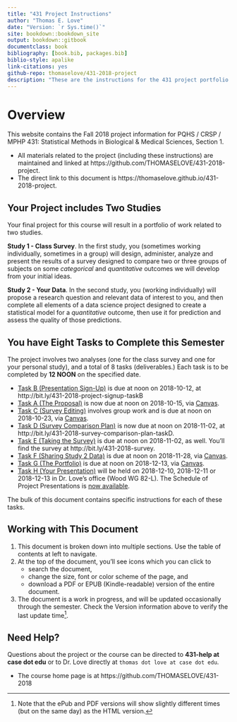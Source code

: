 ```yaml
--- 
title: "431 Project Instructions"
author: "Thomas E. Love"
date: "Version: `r Sys.time()`"
site: bookdown::bookdown_site
output: bookdown::gitbook
documentclass: book
bibliography: [book.bib, packages.bib]
biblio-style: apalike
link-citations: yes
github-repo: thomaselove/431-2018-project
description: "These are the instructions for the 431 project portfolio in Fall 2018."
---
```


# Overview {-}

This website contains the Fall 2018 project information for PQHS / CRSP / MPHP 431: Statistical Methods in Biological & Medical Sciences, Section 1. 

- All materials related to the project (including these instructions) are maintained and linked at https://github.com/THOMASELOVE/431-2018-project. 
- The direct link to this document is https://thomaselove.github.io/431-2018-project.

## Your Project includes Two Studies {-}

Your final project for this course will result in a portfolio of work related to two studies.

**Study 1 - Class Survey**. In the first study, you (sometimes working individually, sometimes in a group) will design, administer, analyze and present the results of a survey designed to compare two or three groups of subjects on some *categorical* and *quantitative* outcomes we will develop from your initial ideas.

**Study 2 - Your Data**. In the second study, you (working individually) will propose a research question and relevant data of interest to you, and then complete all elements of a data science project designed to create a statistical model for a *quantitative* outcome, then use it for prediction and assess the quality of those predictions.

## You have Eight Tasks to Complete this Semester {-}

The project involves two analyses (one for the class survey and one for your personal study), and a total of 8 tasks (deliverables.) Each task is to be completed by **12 NOON** on the specified date.

- [Task B (Presentation Sign-Up)](#taskB) is due at noon on 2018-10-12, at http://bit.ly/431-2018-project-signup-taskB
- [Task A (The Proposal)](#taskA) is now due at noon on 2018-10-15, via [Canvas](https://canvas.case.edu/).
- [Task C (Survey Editing)](#taskC) involves group work and is due at noon on 2018-10-23, via [Canvas](https://canvas.case.edu/).
- [Task D (Survey Comparison Plan)](#taskD) is now due at noon on 2018-11-02, at http://bit.ly/431-2018-survey-comparison-plan-taskD.
- [Task E (Taking the Survey)](#taskE) is due at noon on 2018-11-02, as well. You'll find the survey at http://bit.ly/431-2018-survey.
- [Task F (Sharing Study 2 Data)](#taskF) is due at noon on 2018-11-28, via [Canvas](https://canvas.case.edu/).
- [Task G (The Portfolio)](#taskG) is due at noon on 2018-12-13, via [Canvas](https://canvas.case.edu/).
- [Task H (Your Presentation)](#taskH) will be held on 2018-12-10, 2018-12-11 or 2018-12-13 in Dr. Love's office (Wood WG 82-L). The Schedule of Project Presentations is [now available](http://bit.ly/431-2018-project-schedule).

The bulk of this document contains specific instructions for each of these tasks.

## Working with This Document {-}

1. This document is broken down into multiple sections. Use the table of contents at left to navigate. 
2. At the top of the document, you'll see icons which you can click to 
    - search the document, 
    - change the size, font or color scheme of the page, and 
    - download a PDF or EPUB (Kindle-readable) version of the entire document.
3. The document is a work in progress, and will be updated occasionally through the semester. Check the Version information above to verify the last update time^[Note that the ePub and PDF versions will show slightly different times (but on the same day) as the HTML version.].

## Need Help? {-}

Questions about the project or the course can be directed to **431-help at case dot edu** or to Dr. Love directly at `thomas dot love at case dot edu`.

- The course home page is at https://github.com/THOMASELOVE/431-2018

